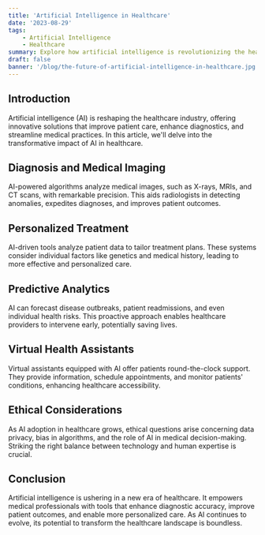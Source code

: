 ```yaml
---
title: 'Artificial Intelligence in Healthcare'
date: '2023-08-29'
tags:
    - Artificial Intelligence
    - Healthcare
summary: Explore how artificial intelligence is revolutionizing the healthcare industry, improving patient outcomes, and transforming medical practices.
draft: false
banner: '/blog/the-future-of-artificial-intelligence-in-healthcare.jpg'
---
```


## Introduction

Artificial intelligence (AI) is reshaping the healthcare industry, offering innovative solutions that improve patient care, enhance diagnostics, and streamline medical practices. In this article, we'll delve into the transformative impact of AI in healthcare.

## Diagnosis and Medical Imaging

AI-powered algorithms analyze medical images, such as X-rays, MRIs, and CT scans, with remarkable precision. This aids radiologists in detecting anomalies, expedites diagnoses, and improves patient outcomes.

## Personalized Treatment

AI-driven tools analyze patient data to tailor treatment plans. These systems consider individual factors like genetics and medical history, leading to more effective and personalized care.

## Predictive Analytics

AI can forecast disease outbreaks, patient readmissions, and even individual health risks. This proactive approach enables healthcare providers to intervene early, potentially saving lives.

## Virtual Health Assistants

Virtual assistants equipped with AI offer patients round-the-clock support. They provide information, schedule appointments, and monitor patients' conditions, enhancing healthcare accessibility.

## Ethical Considerations

As AI adoption in healthcare grows, ethical questions arise concerning data privacy, bias in algorithms, and the role of AI in medical decision-making. Striking the right balance between technology and human expertise is crucial.

## Conclusion

Artificial intelligence is ushering in a new era of healthcare. It empowers medical professionals with tools that enhance diagnostic accuracy, improve patient outcomes, and enable more personalized care. As AI continues to evolve, its potential to transform the healthcare landscape is boundless.
